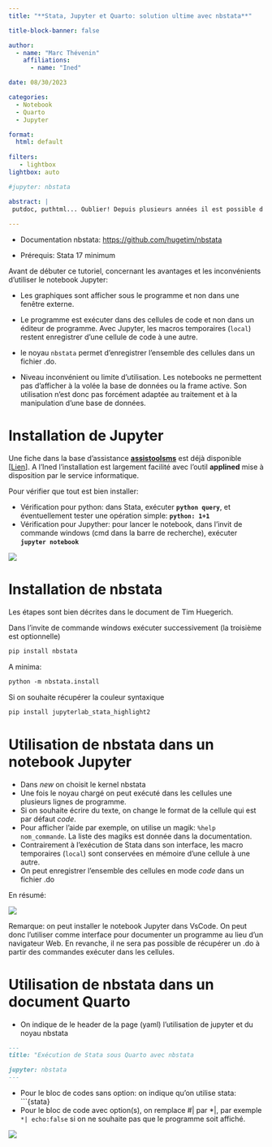 ```yaml
---
title: "**Stata, Jupyter et Quarto: solution ultime avec nbstata**"

title-block-banner: false

author: 
  - name: "Marc Thévenin"
    affiliations:
      - name: "Ined"

date: 08/30/2023

categories:
  - Notebook
  - Quarto
  - Jupyter

format: 
  html: default
    
filters:
   - lightbox
lightbox: auto

#jupyter: nbstata  

abstract: | 
 putdoc, puthtml... Oublier! Depuis plusieurs années il est possible d'exécuter un programme Stata avec le notebook Jupyter avec le `Stata_kernel` de K.Barron ou plus récemment avec la librairie officielle `pystata` (version 17). Du côté de RStudio on pouvait également exécuter un programme Stata dans un document Rmarkdown, avec la librairie `statamarkdown`.  En 2022 avec l'arrivée de **Quarto**, évolution de  rmarkdown, et le nouveau noyau Jupyter **`nbstata`** de **Tim Huegerich**, on dispose d'une solution particulièrement efficace pour produire toute sorte de documentation (site, article, ouvrage).
 
---
```


* Documentation nbstata: <https://github.com/hugetim/nbstata>

* Prérequis: Stata 17 minimum


Avant de débuter ce tutoriel, concernant les avantages et les inconvénients d'utiliser le notebook Jupyter:   

* Les graphiques sont afficher sous le programme et non dans une fenêtre externe.  

* Le programme est exécuter dans des cellules de code et non dans un éditeur de programme. Avec Jupyter, les macros temporaires (`local`) restent enregistrer d'une cellule de code à une autre. 

* le noyau `nbstata` permet d'enregistrer l'ensemble des cellules dans un fichier .do.

* Niveau inconvénient ou limite d'utilisation. Les notebooks ne permettent pas d'afficher à la volée la base de données ou la frame active. Son utilisation n'est donc pas forcément adaptée au traitement et à la manipulation d'une base de données.


# Installation de Jupyter

Une fiche dans la base d'assistance [**assistoolsms**](https://mthevenin.github.io/assistoolsms/) est déjà disponible
[[Lien](https://mthevenin.github.io/assistoolsms/R/assist/posts/R_jupyter/R_jupyter.html#installation)]. A l'Ined l'installation est largement facilité avec l'outil **applined** mise à disposition par le service informatique.

Pour vérifier que tout est bien installer: 

- Vérification pour python:  dans Stata, exécuter **`python query`**, et éventuellement tester une opération simple: **`python: 1+1`**
- Vérification pour Jupyther: pour lancer le notebook, dans l'invit de commande windows (cmd dans la barre de recherche), exécuter **`jupyter notebook`**


![](anim1.gif)


# Installation de nbstata

Les étapes sont bien décrites dans le document de Tim Huegerich.

Dans l'invite de commande windows exécuter successivement (la troisième est optionnelle)

```markdown
pip install nbstata
```

A minima: 
```markdown
python -m nbstata.install
```

Si on souhaite récupérer la couleur syntaxique

```markdown
pip install jupyterlab_stata_highlight2
```

# Utilisation de nbstata dans un notebook Jupyter

* Dans *new* on choisit le kernel nbstata
* Une fois le noyau chargé on peut exécuté dans les cellules une plusieurs lignes de programme.
* Si on souhaite écrire du texte, on change le format de la cellule qui est par défaut *code*.
* Pour afficher l'aide par exemple, on utilise un magik: `%help nom_commande`. La liste des magiks est donnée dans la documentation.
* Contrairement à l'exécution de Stata dans son interface, les macro temporaires (`local`) sont conservées en mémoire d'une cellule à une autre. 
* On peut enregistrer l'ensemble des cellules en mode *code* dans un fichier .do

En résumé: 

![](anim2.gif)

Remarque: on peut installer le notebook Jupyter dans VsCode. On peut donc l'utiliser comme interface pour documenter un programme au lieu d'un navigateur Web. En revanche, il ne sera pas possible de récupérer un .do à partir des commandes exécuter dans les cellules.


# Utilisation de nbstata dans un document Quarto

* On indique de le header de la page (yaml) l'utilisation de jupyter et du noyau nbstata

```markdown
---
title: "Exécution de Stata sous Quarto avec nbstata

jupyter: nbstata
---
```

* Pour le bloc de codes sans option: on indique qu'on utilise stata: ```{stata}
* Pour le bloc de code avec option(s), on remplace #| par *|, par exemple `*| echo:false` si on ne souhaite pas que le programme soit affiché.


![](anim3.gif)


































